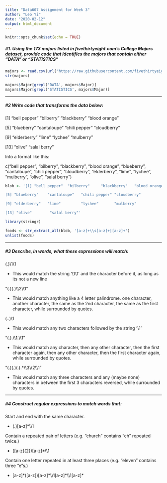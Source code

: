 ---
title: "Data607 Assignment for Week 3"
author: "Leo Yi"
date: "2020-02-12"
output: html_document
---

```{r setup, include=FALSE}
knitr::opts_chunk$set(echo = TRUE)
```

##### #1. Using the 173 majors listed in fivethirtyeight.com’s College Majors [dataset](https://fivethirtyeight.com/features/the-economic-guide-to-picking-a-college-major/), provide code that identifies the majors that contain either "DATA" or "STATISTICS"


```{r, eval = T}
majors <- read.csv(url('https://raw.githubusercontent.com/fivethirtyeight/data/master/college-majors/majors-list.csv'), stringsAsFactors = F)
str(majors)

majors$Major[grepl('DATA', majors$Major)]
majors$Major[grepl('STATISTICS', majors$Major)]

```

---

##### #2 Write code that transforms the data below:

[1] "bell pepper"  "bilberry"     "blackberry"   "blood orange"

[5] "blueberry"    "cantaloupe"   "chili pepper" "cloudberry"  

[9] "elderberry"   "lime"         "lychee"       "mulberry"    

[13] "olive"        "salal berry"

Into a format like this:

c("bell pepper", "bilberry", "blackberry", "blood orange", "blueberry", "cantaloupe", "chili pepper", "cloudberry", "elderberry", "lime", "lychee", "mulberry", "olive", "salal berry")



```{r, eval = T}
blob <- '[1] "bell pepper"  "bilberry"     "blackberry"   "blood orange"

[5] "blueberry"    "cantaloupe"   "chili pepper" "cloudberry"  

[9] "elderberry"   "lime"         "lychee"       "mulberry"    

[13] "olive"        "salal berry"'

library(stringr)

foods <- str_extract_all(blob, '[a-z]+\\s[a-z]+|[a-z]+')
unlist(foods)
```

---

##### #3 Describe, in words, what these expressions will match:

(.)\1\1

* This would match the string '\1\1' and the character before it, as long as its not a new line \n

"(.)(.)\\\2\\\1"

* This would match anything like a 4 letter palindrome. one character, another character, the same as the 2nd character, the same as the first character, while surrounded by quotes.

(..)\1

* This would match any two characters followed by the string '\1'

"(.).\\\1.\\\1"

* This would match any character, then any other character, then the first character again, then any other character, then the first character again, while surrounded by quotes.

"(.)(.)(.).*\\\3\\\2\\\1"

* This would match any three characters and any (maybe none) characters in between the first 3 characters reversed, while surrounded by quotes.

---

##### #4 Construct regular expressions to match words that:

Start and end with the same character.

* (.)[a-z]*\\\1

Contain a repeated pair of letters (e.g. "church" contains "ch" repeated twice.)

* ([a-z]{2})[a-z]*\\\1

Contain one letter repeated in at least three places (e.g. "eleven" contains three "e"s.)

* [a-z]&ast;([a-z])[a-z]*\\\1[a-z]&ast;\\\1[a-z]&ast;






